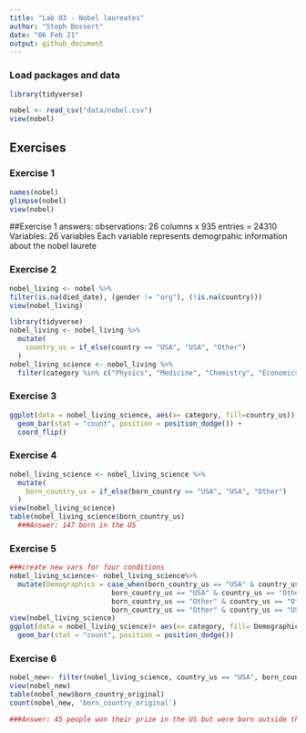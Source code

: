 ```yaml
---
title: "Lab 03 - Nobel laureates"
author: "Steph Bossert"
date: "06 Feb 21"
output: github_document
---
```


### Load packages and data

```r
library(tidyverse) 
```

```r
nobel <- read_csv("data/nobel.csv")
view(nobel)
```

## Exercises

### Exercise 1

```r
names(nobel)
glimpse(nobel)
view(nobel)
```

##Exercise 1 answers:
observations: 26 columns x 935 entries = 24310
Variables: 26 variables
Each variable represents demogrpahic information about the nobel laurete 


### Exercise 2

```r
nobel_living <- nobel %>%
filter(is.na(died_date), (gender != "org"), (!is.na(country)))
view(nobel_living)

library(tidyverse)
nobel_living <- nobel_living %>%
  mutate(
    country_us = if_else(country == "USA", "USA", "Other")
  )
nobel_living_science <- nobel_living %>%
  filter(category %in% c("Physics", "Medicine", "Chemistry", "Economics"))
```

### Exercise 3

```r
ggplot(data = nobel_living_science, aes(x= category, fill=country_us)) +
  geom_bar(stat = "count", position = position_dodge()) +
  coord_flip()

```

### Exercise 4

```r
nobel_living_science <- nobel_living_science %>%
  mutate(
    born_country_us = if_else(born_country == "USA", "USA", "Other")
  )
view(nobel_living_science)
table(nobel_living_science$born_country_us)
  ###Answer: 147 born in the US
```
### Exercise 5

```r
###create new vars for four conditions 
nobel_living_science<- nobel_living_science%>% 
  mutate(Demographics = case_when(born_country_us == "USA" & country_us == "USA" ~ "Born & Won in USA", #condition 1
                         born_country_us == "USA" & country_us == "Other" ~ "Born in USA, Won in Other Country", #condition 2
                         born_country_us == "Other" & country_us == "Other" ~ "Born & Won in Other Country", #condition 3
                         born_country_us == "Other" & country_us == "USA" ~ "Born in Other Country, Won in USA")) #condition 4
view(nobel_living_science)
ggplot(data = nobel_living_science)+ aes(x= category, fill= Demographics) +
  geom_bar(stat = "count", position = position_dodge())
```

### Exercise 6

```R
nobel_new<- filter(nobel_living_science, country_us == "USA", born_country_original != "USA")
view(nobel_new)
table(nobel_new$born_country_original)
count(nobel_new, 'born_country_original')

###Answer: 45 people won their prize in the US but were born outside the US. The Uk has the most amount of winners (7) born there but who won their prize in the US. 
```




